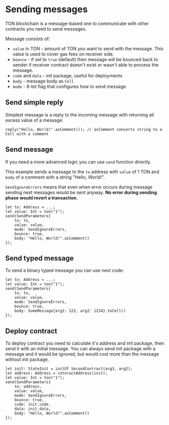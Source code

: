 # Sending messages

TON blockchain is a message-based one to communicate with other contracts you need to send messages. 

Message consists of:
* `value` in TON - amount of TON you want to send with the message. This value is used to cover gas fees on receiver side.
* `bounce` - if set to `true` (default) then message will be bounced back to sender if receiver contract doesn't exist or wasn't able to process the message.
* `code` and `data` - init package, useful for deployments
* `body` - message body as `Cell`
* `mode` - 8-bit flag that configures how to send message

## Send simple reply

Simplest message is a reply to the incoming message with returning all excess value of a message:

```tact
reply("Hello, World!".asComment()); // asComment converts string to a Cell with a comment
```

## Send message

If you need a more advanced logic you can use `send` function directly.

This example sends a message to the `to` address with `value` of 1 TON and `body` of a comment with a string "Hello, World!".

`SendIgnoreErrors` means that even when error occurs during message sending next messages would be sent anyway. **No error during sending phase would revert a transaction.**

```tact
let to: Address = ...;
let value: Int = ton("1");
send(SendParameters{
    to: to,
    value: value, 
    mode: SendIgnoreErrors, 
    bounce: true, 
    body: "Hello, World!".asComment()
});
```

## Send typed message

To send a binary typed message you can use next code:

```tact
let to: Address = ...;
let value: Int = ton("1");
send(SendParameters{
    to: to,
    value: value, 
    mode: SendIgnoreErrors, 
    bounce: true, 
    body: SomeMessage{arg1: 123, arg2: 1234}.toCell()
});
```

## Deploy contract

To deploy contract you need to calculate it's address and init package, then send it with an initial message. You can always send init package with a message and it would be ignored, but would cost more than the message without init package.

```tact
let init: StateInit = initOf SecondContract(arg1, arg2);
let address: Address = cotnractAddress(init);
let value: Int = ton("1");
send(SendParameters{
    to: address,
    value: value, 
    mode: SendIgnoreErrors, 
    bounce: true, 
    code: init.code,
    data: init.data,
    body: "Hello, World!".asComment()
});
```